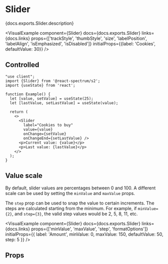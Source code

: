 


# Slider

<PageDescription>{docs.exports.Slider.description}</PageDescription>

<VisualExample
  component={Slider}
  docs={docs.exports.Slider}
  links={docs.links}
  props={['trackStyle', 'thumbStyle', 'size', 'labelPosition', 'labelAlign', 'isEmphasized', 'isDisabled']}
  initialProps={{label: 'Cookies', defaultValue: 30}} />

## Controlled

```tsx render expanded
"use client";
import {Slider} from '@react-spectrum/s2';
import {useState} from 'react';

function Example() {
  let [value, setValue] = useState(25);
  let [lastValue, setLastValue] = useState(value);

  return (
    <>
      <Slider
        label="Cookies to buy"
        value={value}
        onChange={setValue}
        onChangeEnd={setLastValue} />
      <p>Current value: {value}</p>
      <p>Last value: {lastValue}</p>
    </>
  );
}
```

## Value scale

By default, slider values are percentages between 0 and 100. A different scale can be used by setting the `minValue` and `maxValue` props.

The `step` prop can be used to snap the value to certain increments. The steps are calculated
starting from the minimum. For example, if `minValue={2}`, and `step={3}`, the valid step values would be 2, 5, 8, 11, etc.

<VisualExample
  component={Slider}
  docs={docs.exports.Slider}
  links={docs.links}
  props={['minValue', 'maxValue', 'step', 'formatOptions']}
  initialProps={{
    label: 'Amount',
    minValue: 0,
    maxValue: 150,
    defaultValue: 50,
    step: 5
  }} />

## Props

<PropTable component={docs.exports.Slider} links={docs.links} />
